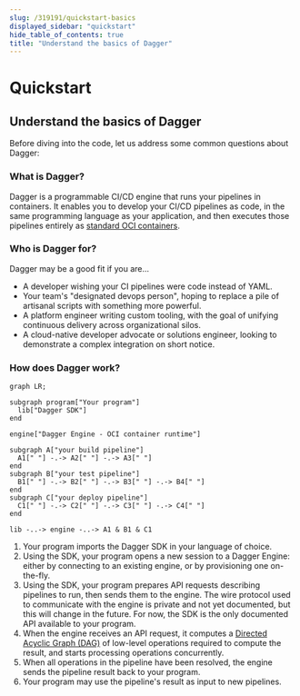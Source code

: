 ```yaml
---
slug: /319191/quickstart-basics
displayed_sidebar: "quickstart"
hide_table_of_contents: true
title: "Understand the basics of Dagger"
---
```


# Quickstart


## Understand the basics of Dagger

Before diving into the code, let us address some common questions about Dagger:

### What is Dagger?

Dagger is a programmable CI/CD engine that runs your pipelines in containers. It enables you to develop your CI/CD pipelines as code, in the same programming language as your application, and then executes those pipelines entirely as [standard OCI containers](https://opencontainers.org/).

### Who is Dagger for?

Dagger may be a good fit if you are...

* A developer wishing your CI pipelines were code instead of YAML.
* Your team's "designated devops person", hoping to replace a pile of artisanal scripts with something more powerful.
* A platform engineer writing custom tooling, with the goal of unifying continuous delivery across organizational silos.
* A cloud-native developer advocate or solutions engineer, looking to demonstrate a complex integration on short notice.

### How does Dagger work?

```mermaid
graph LR;

subgraph program["Your program"]
  lib["Dagger SDK"]
end

engine["Dagger Engine - OCI container runtime"]

subgraph A["your build pipeline"]
  A1[" "] -.-> A2[" "] -.-> A3[" "]
end
subgraph B["your test pipeline"]
  B1[" "] -.-> B2[" "] -.-> B3[" "] -.-> B4[" "]
end
subgraph C["your deploy pipeline"]
  C1[" "] -.-> C2[" "] -.-> C3[" "] -.-> C4[" "]
end

lib -..-> engine -..-> A1 & B1 & C1
```

1. Your program imports the Dagger SDK in your language of choice.
2. Using the SDK, your program opens a new session to a Dagger Engine: either by connecting to an existing engine, or by provisioning one on-the-fly.
3. Using the SDK, your program prepares API requests describing pipelines to run, then sends them to the engine. The wire protocol used to communicate with the engine is private and not yet documented, but this will change in the future. For now, the SDK is the only documented API available to your program.
4. When the engine receives an API request, it computes a [Directed Acyclic Graph (DAG)](https://en.wikipedia.org/wiki/Directed_acyclic_graph) of low-level operations required to compute the result, and starts processing operations concurrently.
5. When all operations in the pipeline have been resolved, the engine sends the pipeline result back to your program.
6. Your program may use the pipeline's result as input to new pipelines.
